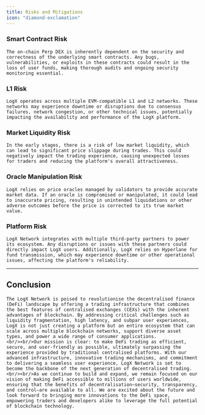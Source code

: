 ```yaml
---
title: Risks and Mitigations
icon: "diamond-exclamation"  
---
```

### **Smart Contract Risk**

    The on-chain Perp DEX is inherently dependent on the security and correctness of the underlying smart contracts. Any bugs, vulnerabilities, or exploits in these contracts could result in the loss of user funds, making thorough audits and ongoing security monitoring essential.

### **L1 Risk**

    LogX operates across multiple EVM-compatible L1 and L2 networks. These networks may experience downtime or disruptions due to consensus failures, network congestion, or other technical issues, potentially impacting the availability and performance of the LogX platform.

### **Market Liquidity Risk**

    In the early stages, there is a risk of low market liquidity, which can lead to significant price slippage during trades. This could negatively impact the trading experience, causing unexpected losses for traders and reducing the platform's overall attractiveness.

### **Oracle Manipulation Risk**

    LogX relies on price oracles managed by validators to provide accurate market data. If an oracle is compromised or manipulated, it could lead to inaccurate pricing, resulting in unintended liquidations or other adverse outcomes before the price is corrected to its true market value.

### **Platform Risk**

    LogX Network integrates with multiple third-party partners to power its ecosystem. Any disruptions or issues with these partners could directly impact LogX users. Additionally, LogX relies on Hyperlane for fund transmission, which may experience downtime or other operational issues, affecting the platform's reliability.

---

## **Conclusion**

    The LogX Network is poised to revolutionise the decentralised finance (DeFi) landscape by offering a trading infrastructure that combines the best features of centralised exchanges (CEXs) with the inherent advantages of blockchain. By addressing critical challenges such as liquidity fragmentation, high latency, and subpar user experiences, LogX is not just creating a platform but an entire ecosystem that can scale across multiple blockchain networks, support diverse asset types, and power a wide range of consumer applications.
    <br/><br/>Our mission is clear: to make DeFi trading as efficient, secure, and user-friendly as possible, ultimately surpassing the experience provided by traditional centralised platforms. With our advanced infrastructure, innovative trading mechanisms, and commitment to delivering a seamless user experience, LogX Network is set to become the backbone of the next generation of decentralised trading.
    <br/><br/>As we continue to build and expand, we remain focused on our vision of making DeFi accessible to millions of users worldwide, ensuring that the benefits of decentralisation—security, transparency, and control—are available to all. We are excited about the future and look forward to bringing more innovations to the DeFi space, empowering traders and developers alike to leverage the full potential of blockchain technology.
